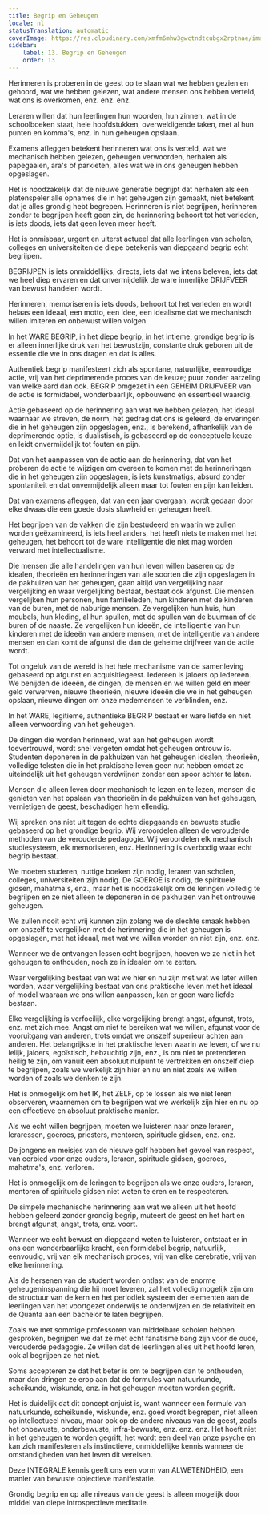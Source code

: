 ```yaml
---
title: Begrip en Geheugen
locale: nl
statusTranslation: automatic
coverImage: https://res.cloudinary.com/xmfm6mhw3gwctndtcubgx2rptnae/image/upload/v1740337243/small_cover_educacion_fundamental_a051170f1c.webp
sidebar:
    label: 13. Begrip en Geheugen
    order: 13
---
```

Herinneren is proberen in de geest op te slaan wat we hebben gezien en gehoord, wat we hebben gelezen, wat andere mensen ons hebben verteld, wat ons is overkomen, enz. enz. enz.

Leraren willen dat hun leerlingen hun woorden, hun zinnen, wat in de schoolboeken staat, hele hoofdstukken, overweldigende taken, met al hun punten en komma's, enz. in hun geheugen opslaan.

Examens afleggen betekent herinneren wat ons is verteld, wat we mechanisch hebben gelezen, geheugen verwoorden, herhalen als papegaaien, ara's of parkieten, alles wat we in ons geheugen hebben opgeslagen.

Het is noodzakelijk dat de nieuwe generatie begrijpt dat herhalen als een platenspeler alle opnames die in het geheugen zijn gemaakt, niet betekent dat je alles grondig hebt begrepen. Herinneren is niet begrijpen, herinneren zonder te begrijpen heeft geen zin, de herinnering behoort tot het verleden, is iets doods, iets dat geen leven meer heeft.

Het is onmisbaar, urgent en uiterst actueel dat alle leerlingen van scholen, colleges en universiteiten de diepe betekenis van diepgaand begrip echt begrijpen.

BEGRIJPEN is iets onmiddellijks, directs, iets dat we intens beleven, iets dat we heel diep ervaren en dat onvermijdelijk de ware innerlijke DRIJFVEER van bewust handelen wordt.

Herinneren, memoriseren is iets doods, behoort tot het verleden en wordt helaas een ideaal, een motto, een idee, een idealisme dat we mechanisch willen imiteren en onbewust willen volgen.

In het WARE BEGRIP, in het diepe begrip, in het intieme, grondige begrip is er alleen innerlijke druk van het bewustzijn, constante druk geboren uit de essentie die we in ons dragen en dat is alles.

Authentiek begrip manifesteert zich als spontane, natuurlijke, eenvoudige actie, vrij van het deprimerende proces van de keuze; puur zonder aarzeling van welke aard dan ook. BEGRIP omgezet in een GEHEIM DRIJFVEER van de actie is formidabel, wonderbaarlijk, opbouwend en essentieel waardig.

Actie gebaseerd op de herinnering aan wat we hebben gelezen, het ideaal waarnaar we streven, de norm, het gedrag dat ons is geleerd, de ervaringen die in het geheugen zijn opgeslagen, enz., is berekend, afhankelijk van de deprimerende optie, is dualistisch, is gebaseerd op de conceptuele keuze en leidt onvermijdelijk tot fouten en pijn.

Dat van het aanpassen van de actie aan de herinnering, dat van het proberen de actie te wijzigen om overeen te komen met de herinneringen die in het geheugen zijn opgeslagen, is iets kunstmatigs, absurd zonder spontaniteit en dat onvermijdelijk alleen maar tot fouten en pijn kan leiden.

Dat van examens afleggen, dat van een jaar overgaan, wordt gedaan door elke dwaas die een goede dosis sluwheid en geheugen heeft.

Het begrijpen van de vakken die zijn bestudeerd en waarin we zullen worden geëxamineerd, is iets heel anders, het heeft niets te maken met het geheugen, het behoort tot de ware intelligentie die niet mag worden verward met intellectualisme.

Die mensen die alle handelingen van hun leven willen baseren op de idealen, theorieën en herinneringen van alle soorten die zijn opgeslagen in de pakhuizen van het geheugen, gaan altijd van vergelijking naar vergelijking en waar vergelijking bestaat, bestaat ook afgunst. Die mensen vergelijken hun personen, hun familieleden, hun kinderen met de kinderen van de buren, met de naburige mensen. Ze vergelijken hun huis, hun meubels, hun kleding, al hun spullen, met de spullen van de buurman of de buren of de naaste. Ze vergelijken hun ideeën, de intelligentie van hun kinderen met de ideeën van andere mensen, met de intelligentie van andere mensen en dan komt de afgunst die dan de geheime drijfveer van de actie wordt.

Tot ongeluk van de wereld is het hele mechanisme van de samenleving gebaseerd op afgunst en acquisitiegeest. Iedereen is jaloers op iedereen. We benijden de ideeën, de dingen, de mensen en we willen geld en meer geld verwerven, nieuwe theorieën, nieuwe ideeën die we in het geheugen opslaan, nieuwe dingen om onze medemensen te verblinden, enz.

In het WARE, legitieme, authentieke BEGRIP bestaat er ware liefde en niet alleen verwoording van het geheugen.

De dingen die worden herinnerd, wat aan het geheugen wordt toevertrouwd, wordt snel vergeten omdat het geheugen ontrouw is. Studenten deponeren in de pakhuizen van het geheugen idealen, theorieën, volledige teksten die in het praktische leven geen nut hebben omdat ze uiteindelijk uit het geheugen verdwijnen zonder een spoor achter te laten.

Mensen die alleen leven door mechanisch te lezen en te lezen, mensen die genieten van het opslaan van theorieën in de pakhuizen van het geheugen, vernietigen de geest, beschadigen hem ellendig.

Wij spreken ons niet uit tegen de echte diepgaande en bewuste studie gebaseerd op het grondige begrip. Wij veroordelen alleen de verouderde methoden van de verouderde pedagogie. Wij veroordelen elk mechanisch studiesysteem, elk memoriseren, enz. Herinnering is overbodig waar echt begrip bestaat.

We moeten studeren, nuttige boeken zijn nodig, leraren van scholen, colleges, universiteiten zijn nodig. De GOEROE is nodig, de spirituele gidsen, mahatma's, enz., maar het is noodzakelijk om de leringen volledig te begrijpen en ze niet alleen te deponeren in de pakhuizen van het ontrouwe geheugen.

We zullen nooit echt vrij kunnen zijn zolang we de slechte smaak hebben om onszelf te vergelijken met de herinnering die in het geheugen is opgeslagen, met het ideaal, met wat we willen worden en niet zijn, enz. enz.

Wanneer we de ontvangen lessen echt begrijpen, hoeven we ze niet in het geheugen te onthouden, noch ze in idealen om te zetten.

Waar vergelijking bestaat van wat we hier en nu zijn met wat we later willen worden, waar vergelijking bestaat van ons praktische leven met het ideaal of model waaraan we ons willen aanpassen, kan er geen ware liefde bestaan.

Elke vergelijking is verfoeilijk, elke vergelijking brengt angst, afgunst, trots, enz. met zich mee. Angst om niet te bereiken wat we willen, afgunst voor de vooruitgang van anderen, trots omdat we onszelf superieur achten aan anderen. Het belangrijkste in het praktische leven waarin we leven, of we nu lelijk, jaloers, egoïstisch, hebzuchtig zijn, enz., is om niet te pretenderen heilig te zijn, om vanuit een absoluut nulpunt te vertrekken en onszelf diep te begrijpen, zoals we werkelijk zijn hier en nu en niet zoals we willen worden of zoals we denken te zijn.

Het is onmogelijk om het IK, het ZELF, op te lossen als we niet leren observeren, waarnemen om te begrijpen wat we werkelijk zijn hier en nu op een effectieve en absoluut praktische manier.

Als we echt willen begrijpen, moeten we luisteren naar onze leraren, leraressen, goeroes, priesters, mentoren, spirituele gidsen, enz. enz.

De jongens en meisjes van de nieuwe golf hebben het gevoel van respect, van eerbied voor onze ouders, leraren, spirituele gidsen, goeroes, mahatma's, enz. verloren.

Het is onmogelijk om de leringen te begrijpen als we onze ouders, leraren, mentoren of spirituele gidsen niet weten te eren en te respecteren.

De simpele mechanische herinnering aan wat we alleen uit het hoofd hebben geleerd zonder grondig begrip, muteert de geest en het hart en brengt afgunst, angst, trots, enz. voort.

Wanneer we echt bewust en diepgaand weten te luisteren, ontstaat er in ons een wonderbaarlijke kracht, een formidabel begrip, natuurlijk, eenvoudig, vrij van elk mechanisch proces, vrij van elke cerebratie, vrij van elke herinnering.

Als de hersenen van de student worden ontlast van de enorme geheugeninspanning die hij moet leveren, zal het volledig mogelijk zijn om de structuur van de kern en het periodiek systeem der elementen aan de leerlingen van het voortgezet onderwijs te onderwijzen en de relativiteit en de Quanta aan een bachelor te laten begrijpen.

Zoals we met sommige professoren van middelbare scholen hebben gesproken, begrijpen we dat ze met echt fanatisme bang zijn voor de oude, verouderde pedagogie. Ze willen dat de leerlingen alles uit het hoofd leren, ook al begrijpen ze het niet.

Soms accepteren ze dat het beter is om te begrijpen dan te onthouden, maar dan dringen ze erop aan dat de formules van natuurkunde, scheikunde, wiskunde, enz. in het geheugen moeten worden gegrift.

Het is duidelijk dat dit concept onjuist is, want wanneer een formule van natuurkunde, scheikunde, wiskunde, enz. goed wordt begrepen, niet alleen op intellectueel niveau, maar ook op de andere niveaus van de geest, zoals het onbewuste, onderbewuste, infra-bewuste, enz. enz. enz. Het hoeft niet in het geheugen te worden gegrift, het wordt een deel van onze psyche en kan zich manifesteren als instinctieve, onmiddellijke kennis wanneer de omstandigheden van het leven dit vereisen.

Deze INTEGRALE kennis geeft ons een vorm van ALWETENDHEID, een manier van bewuste objectieve manifestatie.

Grondig begrip en op alle niveaus van de geest is alleen mogelijk door middel van diepe introspectieve meditatie.


